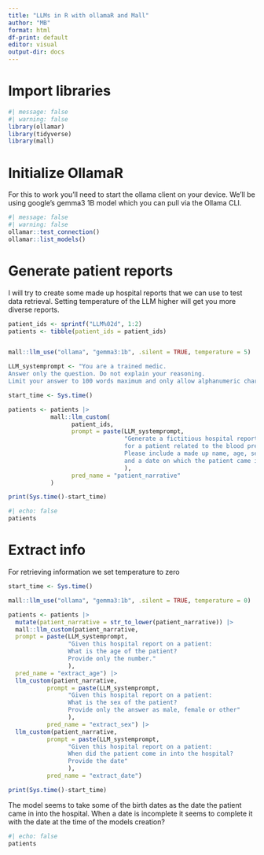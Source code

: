 ```yaml
---
title: "LLMs in R with ollamaR and Mall"
author: "MB"
format: html
df-print: default
editor: visual
output-dir: docs
---
```


# Import libraries

```r
#| message: false
#| warning: false
library(ollamar)
library(tidyverse)
library(mall)
```

# Initialize OllamaR

For this to work you'll need to start the ollama client on your device.
We'll be using google's gemma3 1B model which you can pull via the Ollama CLI.

```r
#| message: false
#| warning: false
ollamar::test_connection()
ollamar::list_models()
```

# Generate patient reports

I will try to create some made up hospital reports that we can use to test data retrieval.
Setting temperature of the LLM higher will get you more diverse reports.

```r

patient_ids <- sprintf("LLM%02d", 1:2)
patients <- tibble(patient_ids = patient_ids)


mall::llm_use("ollama", "gemma3:1b", .silent = TRUE, temperature = 5)

LLM_systemprompt <- "You are a trained medic.
Answer only the question. Do not explain your reasoning. 
Limit your answer to 100 words maximum and only allow alphanumeric characters:"

start_time <- Sys.time()

patients <- patients |>
            mall::llm_custom(
                  patient_ids,
                  prompt = paste(LLM_systemprompt,
                                 "Generate a fictitious hospital report in free text proza 
                                 for a patient related to the blood pressure of the patient. 
                                 Please include a made up name, age, sex of the patient 
                                 and a date on which the patient came in"
                                 ),
                  pred_name = "patient_narrative"
            )

print(Sys.time()-start_time)
```

```r
#| echo: false
patients
```

# Extract info 

For retrieving information we set temperature to zero

```r
start_time <- Sys.time()

mall::llm_use("ollama", "gemma3:1b", .silent = TRUE, temperature = 0)

patients <- patients |> 
  mutate(patient_narrative = str_to_lower(patient_narrative)) |>
  mall::llm_custom(patient_narrative,
  prompt = paste(LLM_systemprompt,
                 "Given this hospital report on a patient: 
                 What is the age of the patient? 
                 Provide only the number."
                 ),
  pred_name = "extract_age") |>
  llm_custom(patient_narrative,
           prompt = paste(LLM_systemprompt,
                 "Given this hospital report on a patient: 
                 What is the sex of the patient? 
                 Provide only the answer as male, female or other"
                 ),
           pred_name = "extract_sex") |>
  llm_custom(patient_narrative,
           prompt = paste(LLM_systemprompt,
                 "Given this hospital report on a patient: 
                 When did the patient come in into the hospital? 
                 Provide the date"
                 ),
           pred_name = "extract_date")

print(Sys.time()-start_time)
```

The model seems to take some of the birth dates as the date the patient came in into the hospital.
When a date is incomplete it seems to complete it with the date at the time of the models creation?

```r
#| echo: false
patients
```

